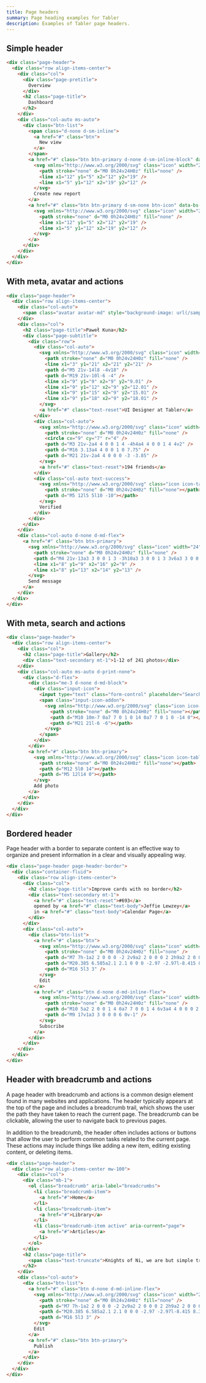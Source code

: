```yaml
---
title: Page headers
summary: Page heading examples for Tabler
description: Examples of Tabler page headers.
---
```


## Simple header

```html example vcentered
<div class="page-header">
  <div class="row align-items-center">
    <div class="col">
      <div class="page-pretitle">
        Overview
      </div>
      <h2 class="page-title">
        Dashboard
      </h2>
    </div>
    <div class="col-auto ms-auto">
      <div class="btn-list">
        <span class="d-none d-sm-inline">
          <a href="#" class="btn">
            New view
          </a>
        </span>
        <a href="#" class="btn btn-primary d-none d-sm-inline-block" data-bs-toggle="modal" data-bs-target="#modal-report">
          <svg xmlns="http://www.w3.org/2000/svg" class="icon" width="24" height="24" viewBox="0 0 24 24" stroke-width="2" stroke="currentColor" fill="none" stroke-linecap="round" stroke-linejoin="round">
            <path stroke="none" d="M0 0h24v24H0z" fill="none" />
            <line x1="12" y1="5" x2="12" y2="19" />
            <line x1="5" y1="12" x2="19" y2="12" />
          </svg>
          Create new report
        </a>
        <a href="#" class="btn btn-primary d-sm-none btn-icon" data-bs-toggle="modal" data-bs-target="#modal-report" aria-label="Create new report">
          <svg xmlns="http://www.w3.org/2000/svg" class="icon" width="24" height="24" viewBox="0 0 24 24" stroke-width="2" stroke="currentColor" fill="none" stroke-linecap="round" stroke-linejoin="round">
            <path stroke="none" d="M0 0h24v24H0z" fill="none" />
            <line x1="12" y1="5" x2="12" y2="19" />
            <line x1="5" y1="12" x2="19" y2="12" />
          </svg>
        </a>
      </div>
    </div>
  </div>
</div>
```

## With meta, avatar and actions

```html example vcentered
<div class="page-header">
  <div class="row align-items-center">
    <div class="col-auto">
      <span class="avatar avatar-md" style="background-image: url(/samples/avatars/023m.jpg)"></span>
    </div>
    <div class="col">
      <h2 class="page-title">Paweł Kuna</h2>
      <div class="page-subtitle">
        <div class="row">
          <div class="col-auto">
            <svg xmlns="http://www.w3.org/2000/svg" class="icon" width="24" height="24" viewBox="0 0 24 24" stroke-width="2" stroke="currentColor" fill="none" stroke-linecap="round" stroke-linejoin="round">
              <path stroke="none" d="M0 0h24v24H0z" fill="none" />
              <line x1="3" y1="21" x2="21" y2="21" />
              <path d="M5 21v-14l8 -4v18" />
              <path d="M19 21v-10l-6 -4" />
              <line x1="9" y1="9" x2="9" y2="9.01" />
              <line x1="9" y1="12" x2="9" y2="12.01" />
              <line x1="9" y1="15" x2="9" y2="15.01" />
              <line x1="9" y1="18" x2="9" y2="18.01" />
            </svg>
            <a href="#" class="text-reset">UI Designer at Tabler</a>
          </div>
          <div class="col-auto">
            <svg xmlns="http://www.w3.org/2000/svg" class="icon" width="24" height="24" viewBox="0 0 24 24" stroke-width="2" stroke="currentColor" fill="none" stroke-linecap="round" stroke-linejoin="round">
              <path stroke="none" d="M0 0h24v24H0z" fill="none" />
              <circle cx="9" cy="7" r="4" />
              <path d="M3 21v-2a4 4 0 0 1 4 -4h4a4 4 0 0 1 4 4v2" />
              <path d="M16 3.13a4 4 0 0 1 0 7.75" />
              <path d="M21 21v-2a4 4 0 0 0 -3 -3.85" />
            </svg>
            <a href="#" class="text-reset">194 friends</a>
          </div>
          <div class="col-auto text-success">
            <svg xmlns="http://www.w3.org/2000/svg" class="icon icon-tabler icon-tabler-check" width="24" height="24" viewBox="0 0 24 24" stroke-width="2" stroke="currentColor" fill="none" stroke-linecap="round" stroke-linejoin="round">
              <path stroke="none" d="M0 0h24v24H0z" fill="none"></path>
              <path d="M5 12l5 5l10 -10"></path>
            </svg>
            Verified
          </div>
        </div>
      </div>
    </div>
    <div class="col-auto d-none d-md-flex">
      <a href="#" class="btn btn-primary">
        <svg xmlns="http://www.w3.org/2000/svg" class="icon" width="24" height="24" viewBox="0 0 24 24" stroke-width="2" stroke="currentColor" fill="none" stroke-linecap="round" stroke-linejoin="round">
          <path stroke="none" d="M0 0h24v24H0z" fill="none" />
          <path d="M4 21v-13a3 3 0 0 1 3 -3h10a3 3 0 0 1 3 3v6a3 3 0 0 1 -3 3h-9l-4 4" />
          <line x1="8" y1="9" x2="16" y2="9" />
          <line x1="8" y1="13" x2="14" y2="13" />
        </svg>
        Send message
      </a>
    </div>
  </div>
</div>
```

## With meta, search and actions

```html example vcentered
<div class="page-header">
  <div class="row align-items-center">
    <div class="col">
      <h2 class="page-title">Gallery</h2>
      <div class="text-secondary mt-1">1-12 of 241 photos</div>
    </div>
    <div class="col-auto ms-auto d-print-none">
      <div class="d-flex">
        <div class="me-3 d-none d-md-block">
          <div class="input-icon">
            <input type="text" class="form-control" placeholder="Search…" />
            <span class="input-icon-addon">
              <svg xmlns="http://www.w3.org/2000/svg" class="icon icon-tabler icon-tabler-search" width="24" height="24" viewBox="0 0 24 24" stroke-width="2" stroke="currentColor" fill="none" stroke-linecap="round" stroke-linejoin="round">
                <path stroke="none" d="M0 0h24v24H0z" fill="none"></path>
                <path d="M10 10m-7 0a7 7 0 1 0 14 0a7 7 0 1 0 -14 0"></path>
                <path d="M21 21l-6 -6"></path>
              </svg>
            </span>
          </div>
        </div>
        <a href="#" class="btn btn-primary">
          <svg xmlns="http://www.w3.org/2000/svg" class="icon icon-tabler icon-tabler-plus" width="24" height="24" viewBox="0 0 24 24" stroke-width="2" stroke="currentColor" fill="none" stroke-linecap="round" stroke-linejoin="round">
            <path stroke="none" d="M0 0h24v24H0z" fill="none"></path>
            <path d="M12 5l0 14"></path>
            <path d="M5 12l14 0"></path>
          </svg>
          Add photo
        </a>
      </div>
    </div>
  </div>
</div>
```

## Bordered header

Page header with a border to separate content is an effective way to organize and present information in a clear and visually appealing way.

```html example fullpage
<div class="page-header page-header-border">
  <div class="container-fluid">
    <div class="row align-items-center">
      <div class="col">
        <h2 class="page-title">Improve cards with no border</h2>
        <div class="text-secondary mt-1">
          <a href="#" class="text-reset">#693</a>
          opened by <a href="#" class="text-body">Jeffie Lewzey</a>
          in <a href="#" class="text-body">Calendar Page</a>
        </div>
      </div>
      <div class="col-auto">
        <div class="btn-list">
          <a href="#" class="btn">
            <svg xmlns="http://www.w3.org/2000/svg" class="icon" width="24" height="24" viewBox="0 0 24 24" stroke-width="2" stroke="currentColor" fill="none" stroke-linecap="round" stroke-linejoin="round">
              <path stroke="none" d="M0 0h24v24H0z" fill="none" />
              <path d="M7 7h-1a2 2 0 0 0 -2 2v9a2 2 0 0 0 2 2h9a2 2 0 0 0 2 -2v-1" />
              <path d="M20.385 6.585a2.1 2.1 0 0 0 -2.97 -2.97l-8.415 8.385v3h3l8.385 -8.415z" />
              <path d="M16 5l3 3" />
            </svg>
            Edit
          </a>
          <a href="#" class="btn d-none d-md-inline-flex">
            <svg xmlns="http://www.w3.org/2000/svg" class="icon" width="24" height="24" viewBox="0 0 24 24" stroke-width="2" stroke="currentColor" fill="none" stroke-linecap="round" stroke-linejoin="round">
              <path stroke="none" d="M0 0h24v24H0z" fill="none" />
              <path d="M10 5a2 2 0 0 1 4 0a7 7 0 0 1 4 6v3a4 4 0 0 0 2 3h-16a4 4 0 0 0 2 -3v-3a7 7 0 0 1 4 -6" />
              <path d="M9 17v1a3 3 0 0 0 6 0v-1" />
            </svg>
            Subscribe
          </a>
        </div>
      </div>
    </div>
  </div>
</div>
```

## Header with breadcrumb and actions

A page header with breadcrumb and actions is a common design element found in many websites and applications. The header typically appears at the top of the page and includes a breadcrumb trail, which shows the user the path they have taken to reach the current page. The breadcrumb can be clickable, allowing the user to navigate back to previous pages.

In addition to the breadcrumb, the header often includes actions or buttons that allow the user to perform common tasks related to the current page. These actions may include things like adding a new item, editing existing content, or deleting items.

```html example vcentered
<div class="page-header">
  <div class="row align-items-center mw-100">
    <div class="col">
      <div class="mb-1">
        <ol class="breadcrumb" aria-label="breadcrumbs">
          <li class="breadcrumb-item">
            <a href="#">Home</a>
          </li>
          <li class="breadcrumb-item">
            <a href="#">Library</a>
          </li>
          <li class="breadcrumb-item active" aria-current="page">
            <a href="#">Articles</a>
          </li>
        </ol>
      </div>
      <h2 class="page-title">
        <span class="text-truncate">Knights of Ni, we are but simple travelers who seek the enchanter who lives beyond these woods.</span>
      </h2>
    </div>
    <div class="col-auto">
      <div class="btn-list">
        <a href="#" class="btn d-none d-md-inline-flex">
          <svg xmlns="http://www.w3.org/2000/svg" class="icon" width="24" height="24" viewBox="0 0 24 24" stroke-width="2" stroke="currentColor" fill="none" stroke-linecap="round" stroke-linejoin="round">
            <path stroke="none" d="M0 0h24v24H0z" fill="none" />
            <path d="M7 7h-1a2 2 0 0 0 -2 2v9a2 2 0 0 0 2 2h9a2 2 0 0 0 2 -2v-1" />
            <path d="M20.385 6.585a2.1 2.1 0 0 0 -2.97 -2.97l-8.415 8.385v3h3l8.385 -8.415z" />
            <path d="M16 5l3 3" />
          </svg>
          Edit
        </a>
        <a href="#" class="btn btn-primary">
          Publish
        </a>
      </div>
    </div>
  </div>
</div>
```

